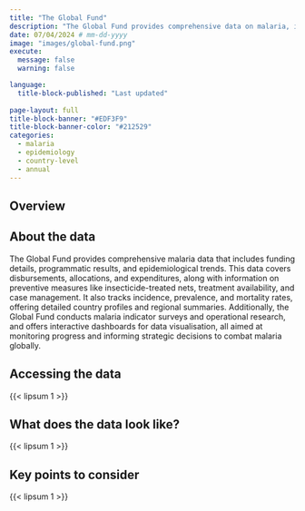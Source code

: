 ```yaml
---
title: "The Global Fund"
description: "The Global Fund provides comprehensive data on malaria, including statistics on infection rates, mortality, and the impact of prevention and treatment programs."
date: 07/04/2024 # mm-dd-yyyy
image: "images/global-fund.png"
execute:
  message: false
  warning: false

language: 
  title-block-published: "Last updated"
  
page-layout: full
title-block-banner: "#EDF3F9"
title-block-banner-color: "#212529"
categories:
  - malaria
  - epidemiology
  - country-level
  - annual
---
```



::: {.page-tabs .panel-tabset}

## Overview

<h2>About the data</h2>

The Global Fund provides comprehensive malaria data that includes funding details, programmatic results, and epidemiological trends. This data covers disbursements, allocations, and expenditures, along with information on preventive measures like insecticide-treated nets, treatment availability, and case management. It also tracks incidence, prevalence, and mortality rates, offering detailed country profiles and regional summaries. Additionally, the Global Fund conducts malaria indicator surveys and operational research, and offers interactive dashboards for data visualisation, all aimed at monitoring progress and informing strategic decisions to combat malaria globally.

<h2>Accessing the data</h2>

{{< lipsum 1 >}}

<h2>What does the data look like?</h2>

{{< lipsum 1 >}}

<h2>Key points to consider</h2>

{{< lipsum 1 >}}

:::
